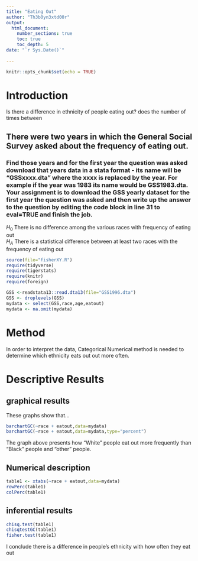 ```yaml
---
title: "Eating Out"
author: "Th3b0yn3xtd00r"
output: 
  html_document:
    number_sections: true
    toc: true
    toc_depth: 5
date: "`r Sys.Date()`"    
    
---
```


```r
knitr::opts_chunk$set(echo = TRUE)
```

# Introduction

Is there a difference in ethnicity of people eating out?
does the number of times between

## There were two years in which the General Social Survey asked about the frequency of eating out.
### Find those years and for the first year the question was asked download that years data in a stata format - its name will be "GSSxxxx.dta" where the xxxx is replaced by the year.  For example if the year was 1983 its name would be GSS1983.dta. Your assignment is to download the GSS yearly dataset for the first year the question was asked and then  write up the answer to the question by editing the  code block in line 31 to eval=TRUE and finish the job. 

$H_0$ There is no difference among the various races with frequency of eating out  
$H_A$ There is a statistical difference between at least two races with the frequency of eating out  


```r
source(file="fisherXY.R")
require(tidyverse)
require(tigerstats)
require(knitr)
require(foreign)
```
```r
GSS <-readstata13::read.dta13(file="GSS1996.dta")
GSS <- droplevels(GSS)
mydata <- select(GSS,race,age,eatout)
mydata <- na.omit(mydata)
```



# Method
In order to interpret the data, Categorical Numerical method is needed to determine which ethnicity eats out out more often.

# Descriptive Results

## graphical results
These graphs show that...

```r
barchartGC(~race + eatout,data=mydata)
barchartGC(~race + eatout,data=mydata,type="percent")
```
The graph above presents how "White" people eat out more frequently than "Black" people and "other" people.

## Numerical description


```r
table1 <- xtabs(~race + eatout,data=mydata)
rowPerc(table1)
colPerc(table1)
```

## inferential results

```r
chisq.test(table1)
chisqtestGC(table1)
fisher.test(table1)
```
I conclude there is a difference in people's ethnicity with how often they eat out
